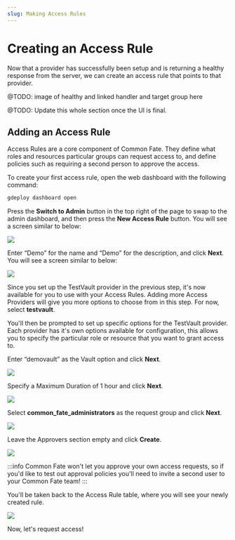 ```yaml
---
slug: Making Access Rules
---
```



# Creating an Access Rule

Now that a provider has successfully been setup and is returning a healthy response from the server, we can create an access rule that points to that provider.

@TODO: image of healthy and linked handler and target group here

@TODO: Update this whole section once the UI is final.
## Adding an Access Rule

Access Rules are a core component of Common Fate. They define what roles and resources particular groups can request access to, and define policies such as requiring a second person to approve the access.

To create your first access rule, open the web dashboard with the following command:

```bash
gdeploy dashboard open
```

Press the **Switch to Admin** button in the top right of the page to swap to the admin dashboard, and then press the **New Access Rule** button. You will see a screen similar to below:

![](/img/common-fate-getting-started/05-newrule.png)

Enter “Demo” for the name and “Demo” for the description, and click **Next**. You will see a screen similar to below:

![](/img/common-fate-getting-started/06-provider.png)

Since you set up the TestVault provider in the previous step, it's now available for you to use with your Access Rules. Adding more Access Providers will give you more options to choose from in this step. For now, select **testvault**.

You'll then be prompted to set up specific options for the TestVault provider. Each provider has it's own options available for configuration, this allows you to specify the particular role or resource that you want to grant access to.

Enter “demovault” as the Vault option and click **Next**.

![](/img/common-fate-getting-started/07-providerselected.png)

Specify a Maximum Duration of 1 hour and click **Next**.

![](/img/common-fate-getting-started/08-time.png)

Select **common_fate_administrators** as the request group and click **Next**.

![](/img/common-fate-getting-started/09-whocanrequest.png)

Leave the Approvers section empty and click **Create**.

![](/img/common-fate-getting-started/10-approvalrequired.png)

:::info
Common Fate won't let you approve your own access requests, so if you'd like to test out approval policies you'll need to invite a second user to your Common Fate team!
:::

You'll be taken back to the Access Rule table, where you will see your newly created rule.

![](/img/common-fate-getting-started/11-rulecreated.png)

Now, let's request access!
